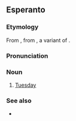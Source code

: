 ==Esperanto==
{{wikipedia|lang=eo}}

===Etymology===
From {{der|eo|fr|mardi}}, from {{der|eo|la|*Martis diēs}}, a variant of {{m|la|diēs Martis|lit=day of Mars}}.

===Pronunciation===
{{eo-IPA|a=Eo-mardo.ogg}}

===Noun===
{{eo-head}}

# [[Tuesday]]

===See also===
* {{list:days of the week/eo}}

{{eo BRO|5}}
{{eo GCSE|0}}
{{Universala Vortaro}}